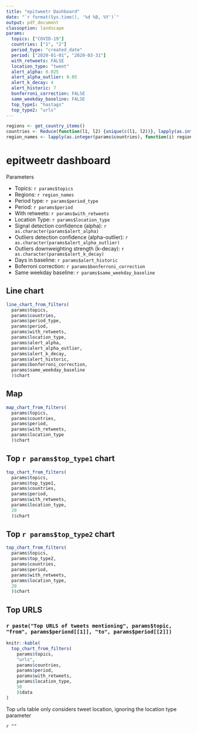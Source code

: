 ```yaml
---
title: "epitweetr Dashboard"
date: "`r format(Sys.time(), '%d %B, %Y')`"
output: pdf_document
classoption: landscape
params:
  topics: ["COVID-19"]
  countries: ["1", "2"]
  period_type: "created_date"
  period: ["2020-01-01", "2020-03-31"]
  with_retweets: FALSE
  location_type: "tweet"
  alert_alpha: 0.025
  alert_alpha_outlier: 0.05
  alert_k_decay: 4
  alert_historic: 7
  bonferroni_correction: FALSE
  same_weekday_baseline: FALSE
  top_type1: "hastags"
  top_type2: "urls"
---
```


```r
regions <- get_country_items()
countries <- Reduce(function(l1, l2) {unique(c(l1, l2))}, lapply(as.integer(params$countries), function(i) unlist(regions[[i]]$codes)))
region_names <- lapply(as.integer(params$countries), function(i) regions[[i]]$name)
```

# epitweetr dashboard
Parameters

* Topics: `r params$topics`
* Regions: `r region_names`
* Period type: `r params$period_type`
* Period: `r params$period`
* With retweets: `r params$with_retweets`
* Location Type: `r params$location_type`
* Signal detection confidence (alpha): `r as.character(params$alert_alpha)`
* Outliers detection confidence (alpha-outlier): `r as.character(params$alert_alpha_outlier)`
* Outliers downweighting strength (k-decay): `r as.character(params$alert_k_decay)`
* Days in baseline: `r params$alert_historic`
* Boferroni correction: `r params$bonferroni_correction`
* Same weekday baseline: `r params$same_weekday_baseline`

## Line chart
```r
line_chart_from_filters(
  params$topics, 
  params$countries, 
  params$period_type, 
  params$period, 
  params$with_retweets, 
  params$location_type, 
  params$alert_alpha, 
  params$alert_alpha_outlier, 
  params$alert_k_decay, 
  params$alert_historic,
  params$bonferroni_correction,
  params$same_weekday_baseline
  )$chart
```

## Map
```r
map_chart_from_filters(
  params$topics, 
  params$countries, 
  params$period, 
  params$with_retweets, 
  params$location_type
  )$chart
```

## Top `r params$top_type1 ` chart
```r
top_chart_from_filters(
  params$topics,
  params$top_type1,
  params$countries, 
  params$period, 
  params$with_retweets, 
  params$location_type,
  20
  )$chart
```

## Top `r params$top_type2 ` chart
```r
top_chart_from_filters(
  params$topics,
  params$top_type2,
  params$countries, 
  params$period, 
  params$with_retweets, 
  params$location_type,
  20
  )$chart
```

## Top URLS 

### `r paste("Top URLS of tweets mentioning", params$topic, "from", params$periond[[1]], "to", params$period[[2]])`

```r
knitr::kable(
  top_chart_from_filters(
    params$topics,
    "urls",
    params$countries, 
    params$period, 
    params$with_retweets, 
    params$location_type,
    50
    )$data
)
```
Top urls table only considers tweet location, ignoring the location type parameter



`r ""`
